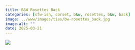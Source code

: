 ```yaml
---
title: B&W Rosettes Back
categories: [sfw-ish, corset, b&w, rosettes, b&w, back]
image: ../www/images/ties/bw-rosettes_back.jpg
image-alt: ""
date: 2025-03-21
---
```



![](../www/images/ties/bw-rosettes_back.jpg)

